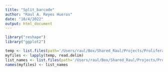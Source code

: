 ```yaml
---
title: "Split_barcode"
author: "Raul A. Reyes Hueros"
date: "10/4/2022"
output: html_document
---
```


```r
library("reshape")
library("ggplot2")
```


```r
temp <- list.files(path='/Users/raul/Box/Shared_Raul/Projects/Proliferative_Senesent/Data/RAR021/RAR021_STR_gDNA_density/repo/analyzed/',recursive = T, pattern='*.txt', full.names = TRUE)
myfiles <- lapply(temp, read.delim)
list_names <- list.files(path='/Users/raul/Box/Shared_Raul/Projects/Proliferative_Senesent/Data/RAR021/RAR021_STR_gDNA_density/repo/analyzed/')
names(myfiles) <- list_names
```